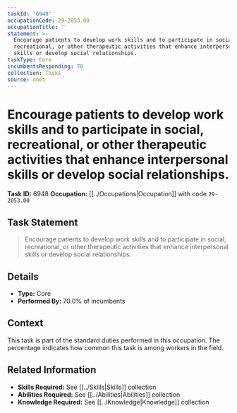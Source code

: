 ```yaml
---
taskId: '6948'
occupationCode: 29-2053.00
occupationTitle: ''
statement: >-
  Encourage patients to develop work skills and to participate in social,
  recreational, or other therapeutic activities that enhance interpersonal
  skills or develop social relationships.
taskType: Core
incumbentsResponding: 70
collection: Tasks
source: onet
---
```

# Encourage patients to develop work skills and to participate in social, recreational, or other therapeutic activities that enhance interpersonal skills or develop social relationships.

**Task ID:** 6948
**Occupation:** [[../Occupations|Occupation]] with code `29-2053.00`

## Task Statement

> Encourage patients to develop work skills and to participate in social, recreational, or other therapeutic activities that enhance interpersonal skills or develop social relationships.

## Details

- **Type:** Core
- **Performed By:** 70.0% of incumbents

## Context

This task is part of the standard duties performed in this occupation. The percentage indicates how common this task is among workers in the field.

## Related Information

- **Skills Required:** See [[../Skills|Skills]] collection
- **Abilities Required:** See [[../Abilities|Abilities]] collection
- **Knowledge Required:** See [[../Knowledge|Knowledge]] collection
